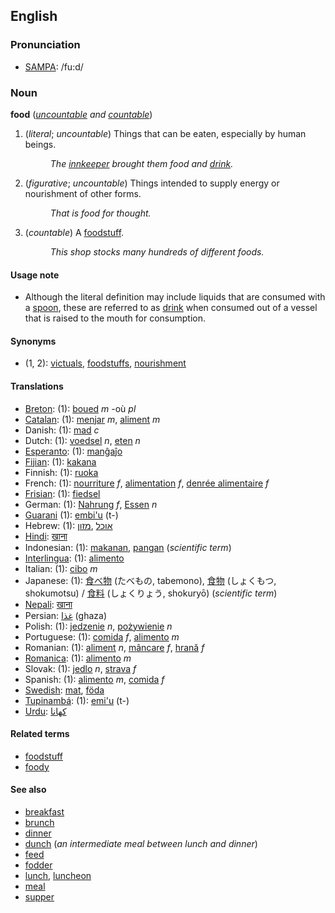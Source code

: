==English==
=== Pronunciation ===
*[[w:SAMPA|SAMPA]]: /fu:d/

===Noun===
'''food''' (''[[uncountable]] and [[countable]]'')

#(''literal''; ''uncountable'') Things that can be eaten, especially by human beings.
#:''The [[innkeeper]] brought them food and [[drink]].''
#(''figurative''; ''uncountable'') Things intended to supply energy or nourishment of other forms.
#:''That is food for thought.''
#(''countable'') A [[foodstuff]].
#:''This shop stocks many hundreds of different foods.''

====Usage note====
*Although the literal definition may include liquids that are consumed with a [[spoon]], these are referred to as [[drink]] when consumed out of a vessel that is raised to the mouth for consumption.

====Synonyms====
*(1, 2): [[victuals]], [[foodstuff]]s, [[nourishment]]

====Translations====
*[[Breton]]: (1): [[boued]] ''m'' -où ''pl''
*[[Catalan]]: (1): [[menjar]] ''m'', [[aliment]] ''m''
*Danish: (1): [[mad#Danish|mad]] ''c''
*Dutch: (1): [[voedsel]] ''n'', [[eten]] ''n''
*[[Esperanto]]: (1): [[manĝaĵo]]
*[[Fijian]]: (1): [[kakana]]
*Finnish: (1): [[ruoka]]
*French: (1): [[nourriture]] ''f'', [[alimentation]] ''f'', [[denrée alimentaire]] ''f''
*[[Frisian]]: (1): [[fiedsel]]
*German: (1): [[Nahrung]] ''f'', [[Essen]] ''n''
*[[Guarani]] (1): [[embi'u]] (t-)
*Hebrew: (1): [[אוכל]] ,[[מזון]]
*[[Hindi]]: [[खाना]]
*Indonesian: (1): [[makan|makanan]], [[pangan]] (''scientific term'')
*[[Interlingua]]: (1): [[alimento#Interlingua|alimento]]
*Italian: (1): [[cibo]] ''m''
*Japanese: (1): [[食べ物]] (たべもの, tabemono), [[食物]] (しょくもつ, shokumotsu) / [[食料]] (しょくりょう, shokuryō) (''scientific term'')
*[[Nepali]]: [[खाना]]
*Persian: [[غذا]] (ghaza)
*Polish: (1): [[jedzenie]] ''n'', [[pożywienie]] ''n''
*Portuguese: (1): [[comida#Portuguese|comida]] ''f'', [[alimento#Portuguese|alimento]] ''m''
*Romanian: (1): [[aliment]] ''n'', [[mâncare]] ''f'', [[hrană]] ''f''
*[[Romanica]]: (1): [[alimento#Romanica|alimento]] ''m''
*Slovak: (1): [[jedlo]] ''n'', [[strava]] ''f''
*Spanish: (1): [[alimento#Spanish|alimento]] ''m'', [[comida#Spanish|comida]] ''f''
*[[Swedish]]: [[mat]], [[föda]]
*[[Tupinambá]]: (1): [[emi'u]] (t-)
*[[Urdu]]: [[کھانا]]

====Related terms====
*[[foodstuff]]
*[[foody]]

====See also====
*[[breakfast]]
*[[brunch]]
*[[dinner]]
*[[dunch]] (''an intermediate meal between lunch and dinner'')
*[[feed]]
*[[fodder]]
*[[lunch]], [[luncheon]]
*[[meal]]
*[[supper]]